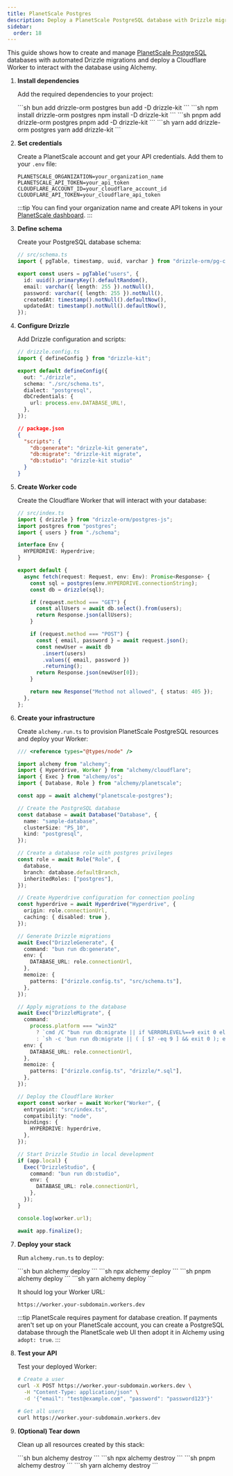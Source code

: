 ```yaml
---
title: PlanetScale Postgres
description: Deploy a PlanetScale PostgreSQL database with Drizzle migrations and Cloudflare Workers using Alchemy.
sidebar:
  order: 18
---
```



This guide shows how to create and manage [PlanetScale PostgreSQL](https://planetscale.com/docs/postgres) databases with automated Drizzle migrations and deploy a Cloudflare Worker to interact with the database using Alchemy.

<Steps>

1. **Install dependencies**

   Add the required dependencies to your project:

   <Tabs syncKey="pkgManager">
     <TabItem label="bun">
       ```sh
       bun add drizzle-orm postgres
       bun add -D drizzle-kit
       ```
     </TabItem>
     <TabItem label="npm">
       ```sh
       npm install drizzle-orm postgres
       npm install -D drizzle-kit
       ```
     </TabItem>
     <TabItem label="pnpm">
       ```sh
       pnpm add drizzle-orm postgres
       pnpm add -D drizzle-kit
       ```
     </TabItem>
     <TabItem label="yarn">
       ```sh
       yarn add drizzle-orm postgres
       yarn add drizzle-kit
       ```
     </TabItem>
   </Tabs>

2. **Set credentials**

   Create a PlanetScale account and get your API credentials. Add them to your `.env` file:

   ```properties
   PLANETSCALE_ORGANIZATION=your_organization_name
   PLANETSCALE_API_TOKEN=your_api_token
   CLOUDFLARE_ACCOUNT_ID=your_cloudflare_account_id
   CLOUDFLARE_API_TOKEN=your_cloudflare_api_token
   ```

   :::tip
   You can find your organization name and create API tokens in your [PlanetScale dashboard](https://app.planetscale.com/).
   :::

3. **Define schema**

   Create your PostgreSQL database schema:

   ```ts
   // src/schema.ts
   import { pgTable, timestamp, uuid, varchar } from "drizzle-orm/pg-core";

   export const users = pgTable("users", {
     id: uuid().primaryKey().defaultRandom(),
     email: varchar({ length: 255 }).notNull(),
     password: varchar({ length: 255 }).notNull(),
     createdAt: timestamp().notNull().defaultNow(),
     updatedAt: timestamp().notNull().defaultNow(),
   });
   ```

4. **Configure Drizzle**

   Add Drizzle configuration and scripts:

   ```ts
   // drizzle.config.ts
   import { defineConfig } from "drizzle-kit";

   export default defineConfig({
     out: "./drizzle",
     schema: "./src/schema.ts",
     dialect: "postgresql",
     dbCredentials: {
       url: process.env.DATABASE_URL!,
     },
   });
   ```

   ```json
   // package.json
   {
     "scripts": {
       "db:generate": "drizzle-kit generate",
       "db:migrate": "drizzle-kit migrate",
       "db:studio": "drizzle-kit studio"
     }
   }
   ```

5. **Create Worker code**

   Create the Cloudflare Worker that will interact with your database:

   ```ts
   // src/index.ts
   import { drizzle } from "drizzle-orm/postgres-js";
   import postgres from "postgres";
   import { users } from "./schema";

   interface Env {
     HYPERDRIVE: Hyperdrive;
   }

   export default {
     async fetch(request: Request, env: Env): Promise<Response> {
       const sql = postgres(env.HYPERDRIVE.connectionString);
       const db = drizzle(sql);

       if (request.method === "GET") {
         const allUsers = await db.select().from(users);
         return Response.json(allUsers);
       }

       if (request.method === "POST") {
         const { email, password } = await request.json();
         const newUser = await db
           .insert(users)
           .values({ email, password })
           .returning();
         return Response.json(newUser[0]);
       }

       return new Response("Method not allowed", { status: 405 });
     },
   };
   ```

6. **Create your infrastructure**

   Create `alchemy.run.ts` to provision PlanetScale PostgreSQL resources and deploy your Worker:

   ```ts
   /// <reference types="@types/node" />

   import alchemy from "alchemy";
   import { Hyperdrive, Worker } from "alchemy/cloudflare";
   import { Exec } from "alchemy/os";
   import { Database, Role } from "alchemy/planetscale";

   const app = await alchemy("planetscale-postgres");

   // Create the PostgreSQL database
   const database = await Database("Database", {
     name: "sample-database",
     clusterSize: "PS_10",
     kind: "postgresql",
   });

   // Create a database role with postgres privileges
   const role = await Role("Role", {
     database,
     branch: database.defaultBranch,
     inheritedRoles: ["postgres"],
   });

   // Create Hyperdrive configuration for connection pooling
   const hyperdrive = await Hyperdrive("Hyperdrive", {
     origin: role.connectionUrl,
     caching: { disabled: true },
   });

   // Generate Drizzle migrations
   await Exec("DrizzleGenerate", {
     command: "bun run db:generate",
     env: {
       DATABASE_URL: role.connectionUrl,
     },
     memoize: {
       patterns: ["drizzle.config.ts", "src/schema.ts"],
     },
   });

   // Apply migrations to the database
   await Exec("DrizzleMigrate", {
     command:
       process.platform === "win32"
         ? `cmd /C "bun run db:migrate || if %ERRORLEVEL%==9 exit 0 else exit %ERRORLEVEL%"`
         : `sh -c 'bun run db:migrate || ( [ $? -eq 9 ] && exit 0 ); exit $?'`,
     env: {
       DATABASE_URL: role.connectionUrl,
     },
     memoize: {
       patterns: ["drizzle.config.ts", "drizzle/*.sql"],
     },
   });

   // Deploy the Cloudflare Worker
   export const worker = await Worker("Worker", {
     entrypoint: "src/index.ts",
     compatibility: "node",
     bindings: {
       HYPERDRIVE: hyperdrive,
     },
   });

   // Start Drizzle Studio in local development
   if (app.local) {
     Exec("DrizzleStudio", {
       command: "bun run db:studio",
       env: {
         DATABASE_URL: role.connectionUrl,
       },
     });
   }

   console.log(worker.url);

   await app.finalize();
   ```

7. **Deploy your stack**

   Run `alchemy.run.ts` to deploy:

   <Tabs syncKey="pkgManager">
     <TabItem label="bun">
       ```sh
       bun alchemy deploy
       ```
     </TabItem>
     <TabItem label="npm">
       ```sh
       npx alchemy deploy
       ```
     </TabItem>
     <TabItem label="pnpm">
       ```sh
       pnpm alchemy deploy
       ```
     </TabItem>
     <TabItem label="yarn">
       ```sh
       yarn alchemy deploy
       ```
     </TabItem>
   </Tabs>

   It should log your Worker URL:

   ```sh
   https://worker.your-subdomain.workers.dev
   ```

   :::tip
   PlanetScale requires payment for database creation. If payments aren't set up on your PlanetScale account, you can create a PostgreSQL database through the PlanetScale web UI then adopt it in Alchemy using `adopt: true`.
   :::

8. **Test your API**

   Test your deployed Worker:

   ```sh
   # Create a user
   curl -X POST https://worker.your-subdomain.workers.dev \
     -H "Content-Type: application/json" \
     -d '{"email": "test@example.com", "password": "password123"}'

   # Get all users
   curl https://worker.your-subdomain.workers.dev
   ```

9. **(Optional) Tear down**

   Clean up all resources created by this stack:

   <Tabs syncKey="pkgManager">
     <TabItem label="bun">
       ```sh
       bun alchemy destroy
       ```
     </TabItem>
     <TabItem label="npm">
       ```sh
       npx alchemy destroy
       ```
     </TabItem>
     <TabItem label="pnpm">
       ```sh
       pnpm alchemy destroy
       ```
     </TabItem>
     <TabItem label="yarn">
       ```sh
       yarn alchemy destroy
       ```
     </TabItem>
   </Tabs>

</Steps>
